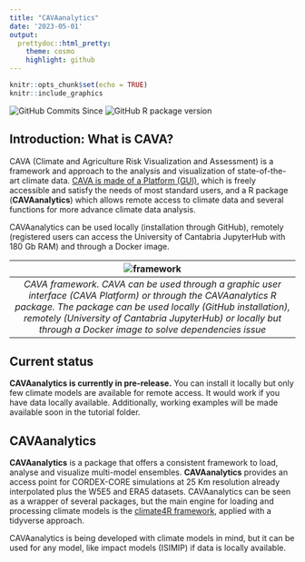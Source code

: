 ```yaml
---
title: "CAVAanalytics"
date: '2023-05-01'
output:
  prettydoc::html_pretty:
    theme: cosmo
    highlight: github
---
```


```r
knitr::opts_chunk$set(echo = TRUE)
knitr::include_graphics
```

<img src="https://img.shields.io/github/commits-since/Risk-team/CAVAanalytics/v1.0.0-alpha?include_prereleases" alt="GitHub Commits Since">
<img src="https://img.shields.io/github/r-package/v/Risk-team/CAVAanalytics/master" alt="GitHub R package version">

## Introduction: What is CAVA?

CAVA (Climate and Agriculture Risk Visualization and Assessment) is a framework and approach to the analysis and visualization of state-of-the-art climate data. [CAVA is made of a Platform (GUI)](https://fao-cava.predictia.es/auth), which is freely accessible and satisfy the needs of most standard users, and a R package (**CAVAanalytics**) which allows remote access to climate data and several functions for more advance climate data analysis. 

CAVAanalytics can be used locally (installation through GitHub), remotely (registered users can access the University of Cantabria JupyterHub with 180 Gb RAM) and through a Docker image. 

| ![framework](https://github.com/Risk-Team/CAVAanalytics/assets/40058235/d0647a38-a128-496d-9d7b-81365c8c7f62) | 
|:--:| 
| *CAVA framework. CAVA can be used through a graphic user interface (CAVA Platform) or through the CAVAanalytics R package. The package can be used locally (GitHub installation), remotely (University of Cantabria JupyterHub) or locally but through a Docker image to solve dependencies issue* |

## Current status

**CAVAanalytics is currently in pre-release.** You can install it locally but only few climate models are available for remote access. It would work if you have data locally available. Additionally, working examples will be made available soon in the tutorial folder.

## CAVAanalytics

**CAVAanalytics** is a package that offers a consistent framework to load, analyse and visualize multi-model ensembles. **CAVAanalytics** provides an access point for CORDEX-CORE simulations at 25 Km resolution already interpolated plus the W5E5 and ERA5 datasets.
CAVAanalytics can be seen as a wrapper of several packages, but the main engine for loading and processing climate models is the  [climate4R framework](https://github.com/SantanderMetGroup/climate4R), applied with a tidyverse approach.

CAVAanalytics is being developed with climate models in mind, but it can be used for any model, like impact models (ISIMIP) if data is locally available.

